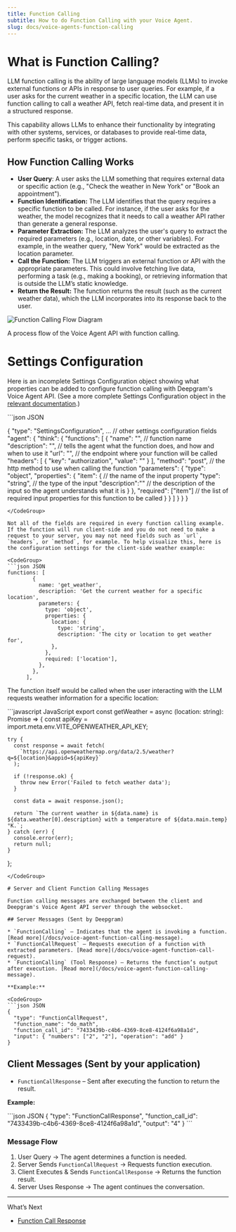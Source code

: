 ```yaml
---
title: Function Calling
subtitle: How to do Function Calling with your Voice Agent.
slug: docs/voice-agents-function-calling
---
```



<Markdown src="../snippets/voice-agent.mdx" />

# What is Function Calling?

LLM function calling is the ability of large language models (LLMs) to invoke external functions or APIs in response to user queries. For example, if a user asks for the current weather in a specific location, the LLM can use function calling to call a weather API, fetch real-time data, and present it in a structured response.

This capability allows LLMs to enhance their functionality by integrating with other systems, services, or databases to provide real-time data, perform specific tasks, or trigger actions.

## How Function Calling Works

* **User Query**: A user asks the LLM something that requires external data or specific action (e.g., "Check the weather in New York" or "Book an appointment").
* **Function Identification:** The LLM identifies that the query requires a specific function to be called. For instance, if the user asks for the weather, the model recognizes that it needs to call a weather API rather than generate a general response.
* **Parameter Extraction:** The LLM analyzes the user's query to extract the required parameters (e.g., location, date, or other variables). For example, in the weather query, "New York" would be extracted as the location parameter.
* **Call the Function:** The LLM triggers an external function or API with the appropriate parameters. This could involve fetching live data, performing a task (e.g., making a booking), or retrieving information that is outside the LLM’s static knowledge.
* **Return the Result:** The function returns the result (such as the current weather data), which the LLM incorporates into its response back to the user.

![Function Calling Flow Diagram](/images/eeabc83a8fdea7b8dfc046e47c5af0327ac28f87eeef25e6a74182b4185c0b78-Function_call_flow_chart.png)

A process flow of the Voice Agent API with function calling.

# Settings Configuration

Here is an incomplete Settings Configuration object showing what properties can be added to configure function calling with Deepgram's Voice Agent API. (See a more complete Settings Configuration object in the [relevant documentation](/docs/voice-agents-function-calling).)

<CodeGroup>
  ```json JSON

  {
    "type": "SettingsConfiguration",
    ... // other settings configuration fields
    "agent": {
      "think": {
        "functions": [
          {
            "name": "", // function name
            "description": "", // tells the agent what the function does, and how and when to use it
            "url": "", // the endpoint where your function will be called
            "headers": [
              {
                "key": "authorization",
                "value": ""
              }
            ],
            "method": "post", // the http method to use when calling the function
            "parameters": {
              "type": "object",
              "properties": {
                "item": { // the name of the input property
                  "type": "string", // the type of the input
                  "description":"" // the description of the input so the agent understands what it is
                }
              },
              "required": ["item"] // the list of required input properties for this function to be called
            }
          }
        ]
      }
    }
  }
  ```
</CodeGroup>

Not all of the fields are required in every function calling example. If the function will run client-side and you do not need to make a request to your server, you may not need fields such as `url`, `headers`, or `method`, for example. To help visualize this, here is the configuration settings for the client-side weather example:

<CodeGroup>
  ```json JSON
  functions: [
          {
            name: 'get_weather',
            description: 'Get the current weather for a specific location',
            parameters: {
              type: 'object',
              properties: {
                location: {
                  type: 'string',
                  description: 'The city or location to get weather for',
                },
              },
              required: ['location'],
            },
          },
        ],
  ```
</CodeGroup>

The function itself would be called when the user interacting with the LLM requests weather information for a specific location:

<CodeGroup>
  ```javascript JavaScript
  export const getWeather = async (location: string): Promise<string | null> => {
    const apiKey = import.meta.env.VITE_OPENWEATHER_API_KEY;

    try {
      const response = await fetch(
        `https://api.openweathermap.org/data/2.5/weather?q=${location}&appid=${apiKey}`
      );

      if (!response.ok) {
        throw new Error('Failed to fetch weather data');
      }

      const data = await response.json();

      return `The current weather in ${data.name} is ${data.weather[0].description} with a temperature of ${data.main.temp}°K.`;
    } catch (err) {
      console.error(err);
      return null;
    }
  };
  ```
</CodeGroup>

# Server and Client Function Calling Messages

Function calling messages are exchanged between the client and Deepgram's Voice Agent API server through the websocket.

## Server Messages (Sent by Deepgram)

* `FunctionCalling` – Indicates that the agent is invoking a function. [Read more](/docs/voice-agent-function-calling-message).
* `FunctionCallRequest` – Requests execution of a function with extracted parameters. [Read more](/docs/voice-agent-function-call-request).
* `FunctionCalling` (Tool Response) – Returns the function’s output after execution. [Read more](/docs/voice-agent-function-calling-message).

**Example:**

<CodeGroup>
  ```json JSON
  {
    "type": "FunctionCallRequest",
    "function_name": "do_math",
    "function_call_id": "7433439b-c4b6-4369-8ce8-4124f6a98a1d",
    "input": { "numbers": ["2", "2"], "operation": "add" }
  }
  ```
</CodeGroup>

## Client Messages (Sent by your application)

* `FunctionCallResponse` – Sent after executing the function to return the result.

**Example:**

<CodeGroup>
  ```json JSON
  {
    "type": "FunctionCallResponse",
    "function_call_id": "7433439b-c4b6-4369-8ce8-4124f6a98a1d",
    "output": "4"
  }
  ```
</CodeGroup>

### Message Flow

1. User Query → The agent determines a function is needed.
2. Server Sends `FunctionCallRequest` → Requests function execution.
3. Client Executes & Sends `FunctionCallResponse` → Returns the function result.
4. Server Uses Response → The agent continues the conversation.

***

What’s Next

* [Function Call Response](/docs/voice-agent-function-call-response)
